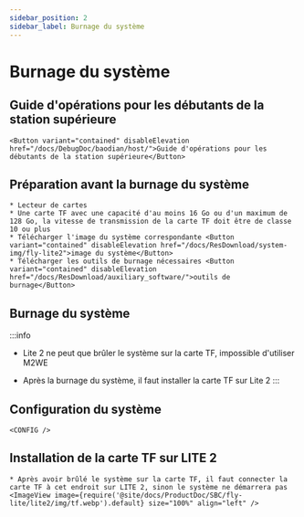 ```yaml
---
sidebar_position: 2
sidebar_label: Burnage du système
---
```




# Burnage du système

## Guide d'opérations pour les débutants de la station supérieure

    <Button variant="contained" disableElevation href="/docs/DebugDoc/baodian/host/">Guide d'opérations pour les débutants de la station supérieure</Button>

## Préparation avant la burnage du système

    * Lecteur de cartes
    * Une carte TF avec une capacité d'au moins 16 Go ou d'un maximum de 128 Go, la vitesse de transmission de la carte TF doit être de classe 10 ou plus
    * Télécharger l'image du système correspondante <Button variant="contained" disableElevation href="/docs/ResDownload/system-img/fly-lite2">image du système</Button>
    * Télécharger les outils de burnage nécessaires <Button variant="contained" disableElevation href="/docs/ResDownload/auxiliary_software/">outils de burnage</Button>

## Burnage du système

:::info
* Lite 2 ne peut que brûler le système sur la carte TF, impossible d'utiliser M2WE
* Après la burnage du système, il faut installer la carte TF sur Lite 2
:::

    <TF />

            

## Configuration du système

    <CONFIG />


## Installation de la carte TF sur LITE 2

    * Après avoir brûlé le système sur la carte TF, il faut connecter la carte TF à cet endroit sur LITE 2, sinon le système ne démarrera pas
    <ImageView image={require('@site/docs/ProductDoc/SBC/fly-lite/lite2/img/tf.webp').default} size="100%" align="left" />
